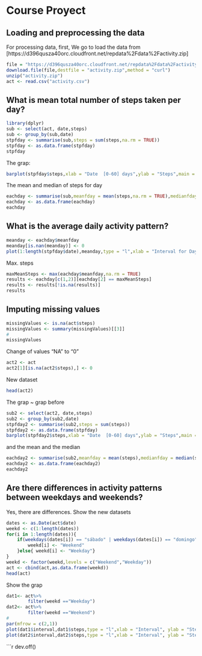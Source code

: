 
# Course Proyect
## Loading and preprocessing the data

For processing data, first, We go to load the data from [https://d396qusza40orc.cloudfront.net/repdata%2Fdata%2Factivity.zip]

```r
file = "https://d396qusza40orc.cloudfront.net/repdata%2Fdata%2Factivity.zip"
download.file(file,destfile = "activity.zip",method = "curl")
unzip("activity.zip")
act <- read.csv("activity.csv")
```

## What is mean total number of steps taken per day?

```r
library(dplyr)
sub <- select(act, date,steps)
sub <- group_by(sub,date)
stpfday <- summarise(sub,steps = sum(steps,na.rm = TRUE))
stpfday <- as.data.frame(stpfday)
stpfday
```

The grap:
```r
barplot(stpfday$steps,xlab = "Date  [0-60] days",ylab = "Steps",main = "Total Number of Steps taken each day")
```

The mean and median of steps for day
```r
eachday <- summarise(sub,meanfday = mean(steps,na.rm = TRUE),medianfday = median(steps,na.rm = TRUE))
eachday <- as.data.frame(eachday)
eachday
```
## What is the average daily activity pattern?

```r
meanday <- eachday$meanfday
meanday[is.nan(meanday)] <- 0
plot(1:length(stpfday$date),meanday,type = "l",xlab = "Interval for Days",ylab = "Averaged across all days",main = "The Average daily activity pattern")
```

Max. steps
```r
maxMeanSteps <- max(eachday$meanfday,na.rm = TRUE)
results <- eachday[c(1,2)][eachday[2] == maxMeanSteps]
results <- results[!is.na(results)]
results
```

## Imputing missing values
```r
missingValues <- is.na(act$steps)
missingValues <- summary(missingValues)[[3]]
#
missingValues
```

Change of values "NA" to "0"
```r
act2 <- act
act2[1][is.na(act2$steps),] <- 0
```
New dataset 
```r
head(act2)
```

The grap ~ grap before
```r
sub2 <- select(act2, date,steps)
sub2 <- group_by(sub2,date)
stpfday2 <- summarise(sub2,steps = sum(steps))
stpfday2 <- as.data.frame(stpfday)
barplot(stpfday2$steps,xlab = "Date  [0-60] days",ylab = "Steps",main = "Total Number of Steps taken each day")
```
and the mean and the median 
```r
eachday2 <- summarise(sub2,meanfday = mean(steps),medianfday = median(steps))
eachday2 <- as.data.frame(eachday2)
eachday2
```
## Are there differences in activity patterns between weekdays and weekends?
Yes, there are differences.
Show the new datasets
```r
dates <- as.Date(act$date)
weekd <- c(1:length(dates))
for(i in 1:length(dates)){
    if(weekdays(dates[i]) == "sábado" | weekdays(dates[i]) == "domingo"){
        weekd[i] <- "Weekend"
    }else{ weekd[i] <- "Weekday"}    
}
weekd <- factor(weekd,levels = c("Weekend","Weekday"))
act <- cbind(act,as.data.frame(weekd))
head(act)
```

Show the grap

```r
dat1<- act%>%
        filter(weekd =="Weekday")
dat2<- act%>%
        filter(weekd =="Weekend")
#
par(mfrow = c(2,1))
plot(dat1$interval,dat1$steps,type = "l",xlab = "Interval", ylab = "Steps")
plot(dat2$interval,dat2$steps,type = "l",xlab = "Interval", ylab = "Steps")
```

```r
dev.off()